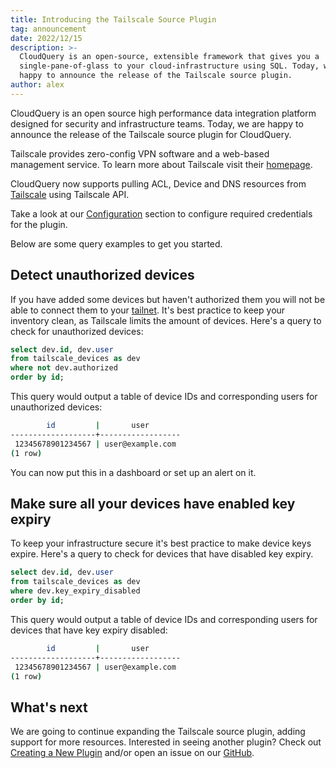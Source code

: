 ```yaml
---
title: Introducing the Tailscale Source Plugin
tag: announcement
date: 2022/12/15
description: >-
  CloudQuery is an open-source, extensible framework that gives you a
  single-pane-of-glass to your cloud-infrastructure using SQL. Today, we are
  happy to announce the release of the Tailscale source plugin.
author: alex
--- 
```



<BlogHeader/>

CloudQuery is an open source high performance data integration platform designed for security and infrastructure teams.
Today, we are happy to announce the release of the Tailscale source plugin for CloudQuery.

Tailscale provides zero-config VPN software and a web-based management service.
To learn more about Tailscale visit their [homepage](https://tailscale.com/).

CloudQuery now supports pulling ACL, Device and DNS resources from [Tailscale](https://tailscale.com/) using Tailscale API.

Take a look at our [Configuration](/docs/plugins/sources/tailscale/overview#spec) section to configure required credentials for the plugin.

Below are some query examples to get you started.

## Detect unauthorized devices

If you have added some devices but haven't authorized them you will not be able to connect them to your [tailnet](https://tailscale.com/kb/1136/tailnet/).
It's best practice to keep your inventory clean, as Tailscale limits the amount of devices.
Here's a query to check for unauthorized devices:

```sql copy
select dev.id, dev.user
from tailscale_devices as dev
where not dev.authorized
order by id;
```

This query would output a table of device IDs and corresponding users for unauthorized devices:

```bash copy
        id         |       user             
-------------------+------------------
 12345678901234567 | user@example.com
(1 row)
```

You can now put this in a dashboard or set up an alert on it.

## Make sure all your devices have enabled key expiry

To keep your infrastructure secure it's best practice to make device keys expire.
Here's a query to check for devices that have disabled key expiry.

```sql copy
select dev.id, dev.user
from tailscale_devices as dev
where dev.key_expiry_disabled
order by id;
```

This query would output a table of device IDs and corresponding users for devices that have key expiry disabled:

```bash copy
        id         |       user             
-------------------+------------------
 12345678901234567 | user@example.com
(1 row)

```

## What's next

We are going to continue expanding the Tailscale source plugin, adding support for more resources.
Interested in seeing another plugin?
Check out [Creating a New Plugin](/docs/developers/creating-new-plugin) and/or open an issue on our [GitHub](https://github.com/cloudquery/cloudquery).
